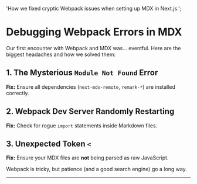   'How we fixed cryptic Webpack issues when setting up MDX in Next.js.';

# Debugging Webpack Errors in MDX

Our first encounter with Webpack and MDX was… eventful. Here are the biggest headaches and how we solved them:

## 1. The Mysterious `Module Not Found` Error

**Fix:** Ensure all dependencies (`next-mdx-remote`, `remark-*`) are installed correctly.

## 2. Webpack Dev Server Randomly Restarting

**Fix:** Check for rogue `import` statements inside Markdown files.

## 3. Unexpected Token `<`

**Fix:** Ensure your MDX files are **not** being parsed as raw JavaScript.

Webpack is tricky, but patience (and a good search engine) go a long way.

---

